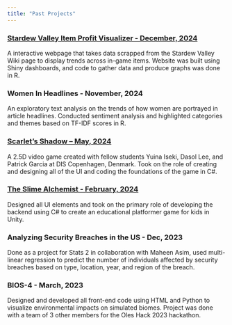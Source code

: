 ```yaml
---
title: "Past Projects"
---
```


### [Stardew Valley Item Profit Visualizer - December, 2024](https://rahartos.shinyapps.io/StardewValleyItemProfits/)

A interactive webpage that takes data scrapped from the Stardew Valley Wiki page to display trends across in-game items. Website was built using Shiny dashboards, and code to gather data and produce graphs was done in R.

### Women In Headlines - November, 2024

An exploratory text analysis on the trends of how women are portrayed in article headlines. Conducted sentiment analysis and highlighted categories and themes based on TF-IDF scores in R.

### [Scarlet's Shadow – May, 2024](https://dis-cph.itch.io/scarlets-shadow?password=DIS)

A 2.5D video game created with fellow students Yuina Iseki, Dasol Lee, and Patrick Garcia at DIS Copenhagen, Denmark. Took on the role of creating and designing all of the UI and coding the foundations of the game in C#.

### [**The Slime Alchemist - February, 2024**](https://dis-cph.itch.io/slime-alchemist?password=DIS)

Designed all UI elements and took on the primary role of developing the backend using C# to create an educational platformer game for kids in Unity.

### Analyzing Security Breaches in the US - Dec, 2023

Done as a project for Stats 2 in collaboration with Maheen Asim, used multi-linear regression to predict the number of individuals affected by security breaches based on type, location, year, and region of the breach.

### BIOS-4 - March, 2023

Designed and developed all front-end code using HTML and Python to visualize environmental impacts on simulated biomes. Project was done with a team of 3 other members for the Oles Hack 2023 hackathon.
